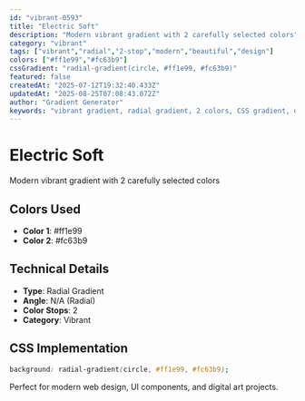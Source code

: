 ```yaml
---
id: "vibrant-0593"
title: "Electric Soft"
description: "Modern vibrant gradient with 2 carefully selected colors"
category: "vibrant"
tags: ["vibrant","radial","2-stop","modern","beautiful","design"]
colors: ["#ff1e99","#fc63b9"]
cssGradient: "radial-gradient(circle, #ff1e99, #fc63b9)"
featured: false
createdAt: "2025-07-12T19:32:40.433Z"
updatedAt: "2025-08-25T07:08:43.072Z"
author: "Gradient Generator"
keywords: "vibrant gradient, radial gradient, 2 colors, CSS gradient, design, #ff1e99, #fc63b9"
---
```


# Electric Soft

Modern vibrant gradient with 2 carefully selected colors

## Colors Used
- **Color 1**: #ff1e99
- **Color 2**: #fc63b9

## Technical Details
- **Type**: Radial Gradient
- **Angle**: N/A (Radial)
- **Color Stops**: 2
- **Category**: Vibrant

## CSS Implementation
```css
background: radial-gradient(circle, #ff1e99, #fc63b9);
```

Perfect for modern web design, UI components, and digital art projects.
